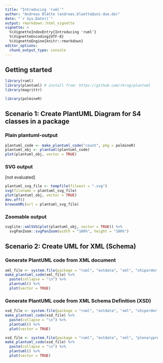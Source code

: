 ```yaml
---
title: "Introducing 'ruml'"
author: "Andreas Blätte (andreas.blaette@uni-due.de)"
date: "`r Sys.Date()`"
output: rmarkdown::html_vignette
vignette: >
  %\VignetteIndexEntry{Introducing 'ruml'}
  %\VignetteEncoding{UTF-8}
  %\VignetteEngine{knitr::rmarkdown}
editor_options: 
  chunk_output_type: console
---
```


## Getting started

```r
library(ruml)
library(plantuml) # install from: https://github.com/rkrug/plantuml
library(magrittr)
```

```r
library(polmineR)
```


## Scenario 1: Create PlantUML Diagram for S4 classes in a package

### Plain plantuml-output

```r
plantuml_code <- make_plantuml_code("count", pkg = polmineR)
plantuml_obj <- plantuml(plantuml_code)
plot(plantuml_obj, vector = TRUE)
```


### SVG output

[not evaluated]

```r
plantuml_svg_file <- tempfile(fileext = ".svg")
svg(filename = plantuml_svg_file)
plot(plantuml_obj, vector = TRUE)
dev.off()
browseURL(url = plantuml_svg_file)
```


### Zoomable output 

```r
svglite::xmlSVG(plot(plantuml_obj, vector = TRUE)) %>%
  svgPanZoom::svgPanZoom(width = "100%", height = "100%")
```


## Scenario 2: Create UML for XML (Schema)

### Generate PlantUML code from XML document

```r
xml_file <- system.file(package = "ruml", "extdata", "xml", "shiporder.xml")
make_plantuml_code(xml_file) %>%
  paste(collapse = "\n") %>%
  plantuml() %>%
  plot(vector = TRUE)
```


### Generate PlantUML code from XML Schema Definition (XSD)

```r
xsd_file <- system.file(package = "ruml", "extdata", "xml", "shiporder.xsd")
make_plantuml_code(xsd_file) %>%
  paste(collapse = "\n") %>%
  plantuml() %>%
  plot(vector = TRUE)
```


```r
xsd_file <- system.file(package = "ruml", "extdata", "xml", "plenaryprotocol.xsd")
make_plantuml_code(xsd_file) %>%
  paste(collapse = "\n") %>%
  plantuml() %>%
  plot(vector = TRUE)
```

